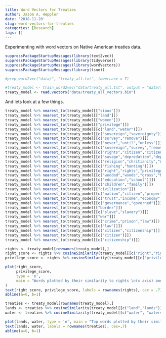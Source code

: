 ```yaml
---
title: Word Vectors for Treaties
author: Jason A. Heppler
date: '2018-11-20'
slug: word-vectors-for-treaties
categories: [Research]
tags: []
---
```


Experimenting with word vectors on Native American treaties data. 

```r
suppressPackageStartupMessages(library(text2vec))
suppressPackageStartupMessages(library(tidyverse))
suppressPackageStartupMessages(library(wordVectors))
suppressPackageStartupMessages(library(tsne))

#prep_word2vec("data/", "treaty_all.txt", lowercase = T)

#treaty_model <- train_word2vec("data/treaty_all.txt", output = "data/treaty_all_vectors.bin", threads = 6, vectors = 100, window = 12)
treaty_model <- read.vectors("data/treaty_all_vectors.bin")
```

And lets look at a few things.

```r
treaty_model %>% nearest_to(treaty_model[["sioux"]])
treaty_model %>% nearest_to(treaty_model[["land"]])
treaty_model %>% nearest_to(treaty_model[["women"]])
treaty_model %>% nearest_to(treaty_model[["privilege"]])
treaty_model %>% nearest_to(treaty_model[[c("land","water")]])
treaty_model %>% nearest_to(treaty_model[[c("sovereign","sovereignty")]])
treaty_model %>% nearest_to(treaty_model[[c("survey","remove")]])
treaty_model %>% nearest_to(treaty_model[[c("never","until","unless")]])
treaty_model %>% nearest_to(treaty_model[[c("sovereign","survey","remove","privilege","annum","liquor")]])
treaty_model %>% nearest_to(treaty_model[[c("rights","citizen","citizens","independent","sovereign","sovereignty")]])
treaty_model %>% nearest_to(treaty_model[[c("savage","depredation","depredations","civilized","hostile","friendly","enlightened")]])
treaty_model %>% nearest_to(treaty_model[[c("religion","chritianity","missionaries","mission")]])
treaty_model %>% nearest_to(treaty_model[[c("fishing","hunting")]])
treaty_model %>% nearest_to(treaty_model[[c("right","rights","privilege","privileges")]])
treaty_model %>% nearest_to(treaty_model[[c("wooded","woods","grass","hills")]])
treaty_model %>% nearest_to(treaty_model[[c("education","school")]])
treaty_model %>% nearest_to(treaty_model[[c("children","family")]])
treaty_model %>% nearest_to(treaty_model[["civilization"]])
treaty_model %>% nearest_to(treaty_model[[c("nation","citizen","property", "ration")]])
treaty_model %>% nearest_to(treaty_model[[c("trust","income","economy","money","currency","trade","annum","annuity")]])
treaty_model %>% nearest_to(treaty_model[[c("governance","governed")]])
treaty_model %>% nearest_to(treaty_model[["border"]])
treaty_model %>% nearest_to(treaty_model[[c("slave","slavery")]])
treaty_model %>% nearest_to(treaty_model[["war"]])
treaty_model %>% nearest_to(treaty_model[[c("crime","prison","law")]])
treaty_model %>% nearest_to(treaty_model[[c("law")]])
treaty_model %>% nearest_to(treaty_model[[c("citizen","citizenship")]])
treaty_model %>% nearest_to(treaty_model[[c("citizen")]])
treaty_model %>% nearest_to(treaty_model[[c("citizenship")]])
```

```r
rights <- treaty_model[rownames(treaty_model),]
right_score <- rights %>% cosineSimilarity(treaty_model[[c("right","rights")]])
privilege_score <- rights %>% cosineSimilarity(treaty_model[[c("privilege","privileges")]])

plot(right_score, 
     privilege_score, 
     type = 'n', 
     main = "Words plotted by their similarity to rights \n(x axis) and privileges (y axis)."
)
text(right_score, privilege_score, labels = rownames(rights), cex = .7)
abline(a=0, b=1)
```

```r
treaties <- treaty_model[rownames(treaty_model),]
lands <- treaties %>% cosineSimilarity(treaty_model[[c("land","lands")]])
water <- treaties %>% cosineSimilarity(treaty_model[[c("water", "waters")]])

plot(lands, water, type = 'n', main = "Top words plotted by their similarity to land \n and water")
text(lands, water, labels = rownames(treaties), cex=.7)
abline(a=0, b=1)
```